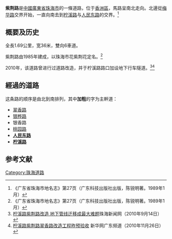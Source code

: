{{noteTA
|G1=單位
}}
{{他用
|subject=珠海的紫荆路
|other=其他城市的同名道路
|紫荆路
|disambig=無
}}
{{Infobox China Road
|路牌类型=Zhuhai (Green)
|中文道路名称=紫荆路
|道路方向=南北
|道路名称拼音=ZIJING LU
|图片=Zijing Lu ZH.JPG
|图片说明=紫荆路
|道路属性=主干道
|道路总长度=1.69
|车速限制=50
|行车线数量=双向6[[車道|車道]]
|所在地区={{CHN}}[[廣東省|廣東省]][[珠海市|珠海市]][[香洲區|香洲區]]
|起点=[[梅华路|梅华路]]
|终点=[[柠溪路|柠溪路]]与[[人民路_(珠海)|人民东路]]交界
|路段主要建筑=[[香洲总站|香洲总站]]<br>香洲长途汽车站<br>珠海茂业百货<br>珠海通大百货<br>南坑市场
}}

'''紫荆路'''是[[中華人民共和國|中國]][[廣東省|廣東省]][[珠海市|珠海市]]的一條道路，位于[[香洲區|香洲區]]，馬路呈南北走向。北邊從[[梅华路|梅华路]]交界开始，一直向南去到[[柠溪路|柠溪路]]与[[人民路_(珠海)|人民东路]]的交界。<ref name="dm">《广东省珠海市地名志》第27页（广东科技出版社出版，陈锐明著。1989年1月）</ref>

== 概要及历史 ==
全長1.69公里，宽36米，雙向6車道。

紫荆路由1985年建成，以珠海市花紫荆花定名。<ref name="dm">《广东省珠海市地名志》第27页（广东科技出版社出版，陈锐明著。1989年1月）</ref>

2010年，该道路曾进行过道路改造，并于柠溪路路口加设地下行车隧道。<ref>[http://www.zhnews.net/jryw/index/content/54605 柠溪路紫荆路改造 地下管线迁移成最大难题]{{dead link|date=2018年4月 |bot=InternetArchiveBot |fix-attempted=yes }}珠海新闻网（2010年9月14日）</ref><ref>[http://www.gd.xinhuanet.com/dishi/2010-11/26/content_21491068.htm 柠溪路紫荆路翠香路改造工程昨预验收] {{webarchive|url=https://web.archive.org/web/20150924021137/http://www.gd.xinhuanet.com/dishi/2010-11/26/content_21491068.htm |date=2015-09-24 }}新华网广东频道（2010年11月26日）</ref>

== 經過的道路 ==
这条路的顺序是由北到南排列，其中'''加粗'''的字为主幹道：
* [[翠香路|翠香路]]
* [[银桦路|银桦路]]
* 银香路
* [[桃园路_(珠海)|桃园路]]
* '''[[人民路_(珠海)|人民东路]]'''
* '''[[柠溪路|柠溪路]]'''

== 参考文献 ==
{{reflist}}
{{珠海主要道路}}
[[Category:珠海道路|Category:珠海道路]]

{{道路小作品}}